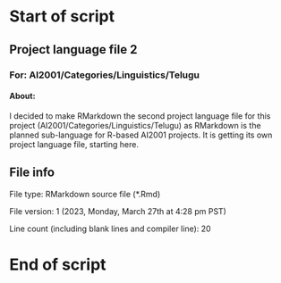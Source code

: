 # Start of script

## Project language file 2

### For: AI2001/Categories/Linguistics/Telugu

#### About:

I decided to make RMarkdown the second project language file for this project (AI2001/Categories/Linguistics/Telugu) as RMarkdown is the planned sub-language for R-based AI2001 projects. It is getting its own project language file, starting here.

## File info

File type: RMarkdown source file (*.Rmd)

File version: 1 (2023, Monday, March 27th at 4:28 pm PST)

Line count (including blank lines and compiler line): 20

# End of script
